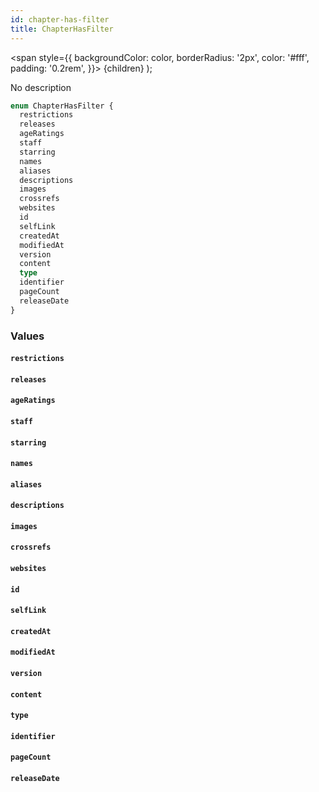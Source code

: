 ```yaml
---
id: chapter-has-filter
title: ChapterHasFilter
---
```


<span
style={{
      backgroundColor: color,
      borderRadius: '2px',
      color: '#fff',
      padding: '0.2rem',
    }}>
{children}
</span>
);

No description

```graphql
enum ChapterHasFilter {
  restrictions
  releases
  ageRatings
  staff
  starring
  names
  aliases
  descriptions
  images
  crossrefs
  websites
  id
  selfLink
  createdAt
  modifiedAt
  version
  content
  type
  identifier
  pageCount
  releaseDate
}
```

### Values

#### `restrictions`

#### `releases`

#### `ageRatings`

#### `staff`

#### `starring`

#### `names`

#### `aliases`

#### `descriptions`

#### `images`

#### `crossrefs`

#### `websites`

#### `id`

#### `selfLink`

#### `createdAt`

#### `modifiedAt`

#### `version`

#### `content`

#### `type`

#### `identifier`

#### `pageCount`

#### `releaseDate`
